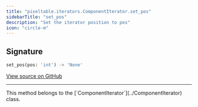 ```yaml
---
title: "pixeltable.iterators.ComponentIterator.set_pos"
sidebarTitle: "set_pos"
description: "Set the iterator position to pos"
icon: "circle-m"
---
```

## Signature

```python
set_pos(pos: 'int') -> 'None'
```

<a href="https://github.com/pixeltable/pixeltable/blob/main/pixeltable/iterators/base.py#L46" target="_self">View source on GitHub</a>


---

<Note>
This method belongs to the [`ComponentIterator`](../ComponentIterator) class.
</Note>
